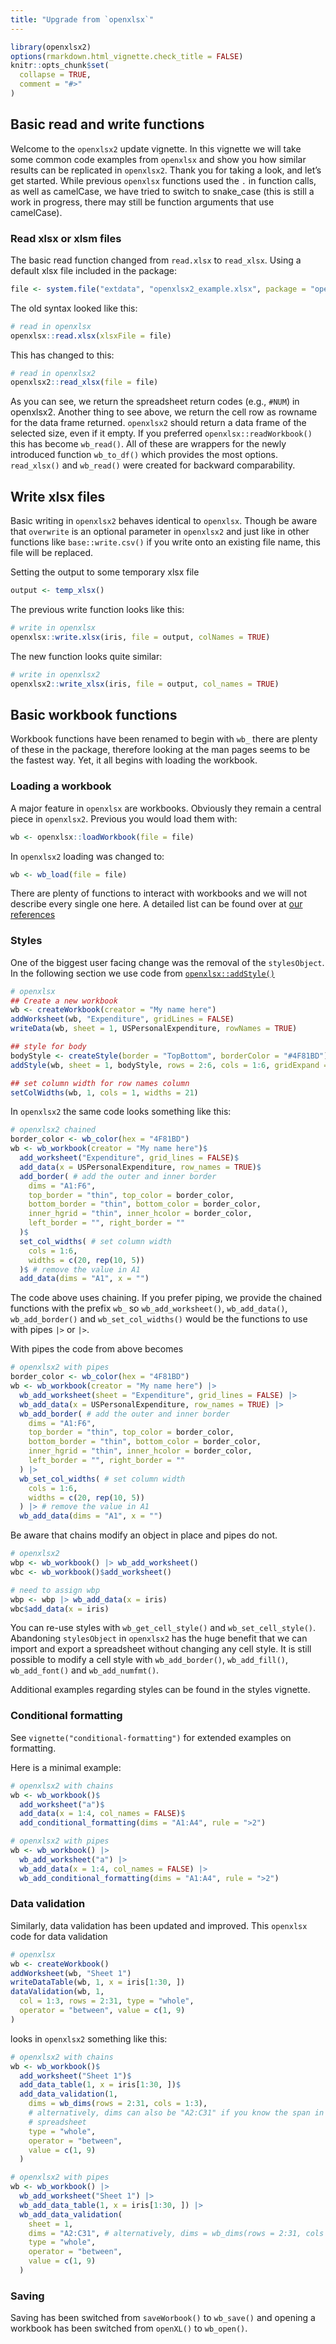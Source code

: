 ```yaml
---
title: "Upgrade from `openxlsx`"
---
```


```r
library(openxlsx2)
options(rmarkdown.html_vignette.check_title = FALSE)
knitr::opts_chunk$set(
  collapse = TRUE,
  comment = "#>"
)
```

## Basic read and write functions

Welcome to the `openxlsx2` update vignette. In this vignette we will take some common code examples from `openxlsx` and show you how similar results can be replicated in `openxlsx2`. Thank you for taking a look, and let's get started. While previous `openxlsx` functions used the `.` in function calls, as well as camelCase, we have tried to switch to snake_case (this is still a work in progress, there may still be function arguments that use camelCase).

### Read xlsx or xlsm files

The basic read function changed from `read.xlsx` to `read_xlsx`. Using a default xlsx file included in the package:

```r
file <- system.file("extdata", "openxlsx2_example.xlsx", package = "openxlsx2")
```

The old syntax looked like this:

```r
# read in openxlsx
openxlsx::read.xlsx(xlsxFile = file)
```

This has changed to this:

```r
# read in openxlsx2
openxlsx2::read_xlsx(file = file)
```

As you can see, we return the spreadsheet return codes (e.g., `#NUM`) in openxlsx2. Another thing to see above, we return the cell row as rowname for the data frame returned. `openxlsx2` should return a data frame of the selected size, even if it empty. If you preferred `openxlsx::readWorkbook()` this has become `wb_read()`. All of these are wrappers for the newly introduced function `wb_to_df()` which provides the most options. `read_xlsx()` and `wb_read()` were created for backward comparability.

## Write xlsx files

Basic writing in `openxlsx2` behaves identical to `openxlsx`. Though be aware that `overwrite` is an optional parameter in `openxlsx2` and just like in other functions like `base::write.csv()` if you write onto an existing file name, this file will be replaced.

Setting the output to some temporary xlsx file

```r
output <- temp_xlsx()
```

The previous write function looks like this:

```r
# write in openxlsx
openxlsx::write.xlsx(iris, file = output, colNames = TRUE)
```

The new function looks quite similar:

```r
# write in openxlsx2
openxlsx2::write_xlsx(iris, file = output, col_names = TRUE)
```

## Basic workbook functions

Workbook functions have been renamed to begin with `wb_` there are plenty of these in the package, therefore looking at the man pages seems to be the fastest way. Yet, it all begins with loading the workbook.

### Loading a workbook

A major feature in `openxlsx` are workbooks. Obviously they remain a central piece in `openxlsx2`. Previous you would load them with:

```r
wb <- openxlsx::loadWorkbook(file = file)
```

In `openxlsx2` loading was changed to:

```r
wb <- wb_load(file = file)
```

There are plenty of functions to interact with workbooks and we will not describe every single one here. A detailed list can be found over at [our references](https://janmarvin.github.io/openxlsx2/reference/index.html)

### Styles

One of the biggest user facing change was the removal of the `stylesObject`. In the following section we use code from [`openxlsx::addStyle()`](https://ycphs.github.io/openxlsx/reference/addStyle.html)

```r
# openxlsx
## Create a new workbook
wb <- createWorkbook(creator = "My name here")
addWorksheet(wb, "Expenditure", gridLines = FALSE)
writeData(wb, sheet = 1, USPersonalExpenditure, rowNames = TRUE)

## style for body
bodyStyle <- createStyle(border = "TopBottom", borderColor = "#4F81BD")
addStyle(wb, sheet = 1, bodyStyle, rows = 2:6, cols = 1:6, gridExpand = TRUE)

## set column width for row names column
setColWidths(wb, 1, cols = 1, widths = 21)
```

In `openxlsx2` the same code looks something like this:

```r
# openxlsx2 chained
border_color <- wb_color(hex = "4F81BD")
wb <- wb_workbook(creator = "My name here")$
  add_worksheet("Expenditure", grid_lines = FALSE)$
  add_data(x = USPersonalExpenditure, row_names = TRUE)$
  add_border( # add the outer and inner border
    dims = "A1:F6",
    top_border = "thin", top_color = border_color,
    bottom_border = "thin", bottom_color = border_color,
    inner_hgrid = "thin", inner_hcolor = border_color,
    left_border = "", right_border = ""
  )$
  set_col_widths( # set column width
    cols = 1:6,
    widths = c(20, rep(10, 5))
  )$ # remove the value in A1
  add_data(dims = "A1", x = "")
```

The code above uses chaining. If you prefer piping, we provide the chained functions with the prefix `wb_` so `wb_add_worksheet()`, `wb_add_data()`, `wb_add_border()` and `wb_set_col_widths()` would be the functions to use with pipes `|>` or `|>`.

With pipes the code from above becomes

```r
# openxlsx2 with pipes
border_color <- wb_color(hex = "4F81BD")
wb <- wb_workbook(creator = "My name here") |>
  wb_add_worksheet(sheet = "Expenditure", grid_lines = FALSE) |>
  wb_add_data(x = USPersonalExpenditure, row_names = TRUE) |>
  wb_add_border( # add the outer and inner border
    dims = "A1:F6",
    top_border = "thin", top_color = border_color,
    bottom_border = "thin", bottom_color = border_color,
    inner_hgrid = "thin", inner_hcolor = border_color,
    left_border = "", right_border = ""
  ) |>
  wb_set_col_widths( # set column width
    cols = 1:6,
    widths = c(20, rep(10, 5))
  ) |> # remove the value in A1
  wb_add_data(dims = "A1", x = "")
```

Be aware that chains modify an object in place and pipes do not.

```r
# openxlsx2
wbp <- wb_workbook() |> wb_add_worksheet()
wbc <- wb_workbook()$add_worksheet()

# need to assign wbp
wbp <- wbp |> wb_add_data(x = iris)
wbc$add_data(x = iris)
```

You can re-use styles with `wb_get_cell_style()` and `wb_set_cell_style()`. Abandoning `stylesObject` in `openxlsx2` has the huge benefit that we can import and export a spreadsheet without changing any cell style. It is still possible to modify a cell style with `wb_add_border()`, `wb_add_fill()`, `wb_add_font()` and `wb_add_numfmt()`.

Additional examples regarding styles can be found in the styles vignette.

### Conditional formatting

See `vignette("conditional-formatting")` for extended examples on formatting.

Here is a minimal example:

```r
# openxlsx2 with chains
wb <- wb_workbook()$
  add_worksheet("a")$
  add_data(x = 1:4, col_names = FALSE)$
  add_conditional_formatting(dims = "A1:A4", rule = ">2")

# openxlsx2 with pipes
wb <- wb_workbook() |>
  wb_add_worksheet("a") |>
  wb_add_data(x = 1:4, col_names = FALSE) |>
  wb_add_conditional_formatting(dims = "A1:A4", rule = ">2")
```

### Data validation

Similarly, data validation has been updated and improved. This `openxlsx` code for data validation

```r
# openxlsx
wb <- createWorkbook()
addWorksheet(wb, "Sheet 1")
writeDataTable(wb, 1, x = iris[1:30, ])
dataValidation(wb, 1,
  col = 1:3, rows = 2:31, type = "whole",
  operator = "between", value = c(1, 9)
)
```

looks in `openxlsx2` something like this:

```r
# openxlsx2 with chains
wb <- wb_workbook()$
  add_worksheet("Sheet 1")$
  add_data_table(1, x = iris[1:30, ])$
  add_data_validation(1,
    dims = wb_dims(rows = 2:31, cols = 1:3),
    # alternatively, dims can also be "A2:C31" if you know the span in your
    # spreadsheet
    type = "whole",
    operator = "between",
    value = c(1, 9)
  )

# openxlsx2 with pipes
wb <- wb_workbook() |>
  wb_add_worksheet("Sheet 1") |>
  wb_add_data_table(1, x = iris[1:30, ]) |>
  wb_add_data_validation(
    sheet = 1,
    dims = "A2:C31", # alternatively, dims = wb_dims(rows = 2:31, cols = 1:3)
    type = "whole",
    operator = "between",
    value = c(1, 9)
  )
```

### Saving

Saving has been switched from `saveWorbook()` to `wb_save()` and opening a workbook has been switched from `openXL()` to `wb_open()`.
